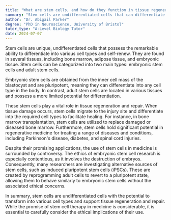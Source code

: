 ```yaml
---
title: "What are stem cells, and how do they function in tissue regeneration and repair?"
summary: "Stem cells are undifferentiated cells that can differentiate into various cell types and aid in tissue regeneration and repair."
author: "Dr. Abigail Parker"
degree: "PhD in Neuroscience, University of Bristol"
tutor_type: "A-Level Biology Tutor"
date: 2024-07-07
---
```


Stem cells are unique, undifferentiated cells that possess the remarkable ability to differentiate into various cell types and self-renew. They are found in several tissues, including bone marrow, adipose tissue, and embryonic tissue. Stem cells can be categorized into two main types: embryonic stem cells and adult stem cells.

Embryonic stem cells are obtained from the inner cell mass of the blastocyst and are pluripotent, meaning they can differentiate into any cell type in the body. In contrast, adult stem cells are located in various tissues and possess a more limited potential for differentiation.

These stem cells play a vital role in tissue regeneration and repair. When tissue damage occurs, stem cells migrate to the injury site and differentiate into the required cell types to facilitate healing. For instance, in bone marrow transplantation, stem cells are utilized to replace damaged or diseased bone marrow. Furthermore, stem cells hold significant potential in regenerative medicine for treating a range of diseases and conditions, including Parkinson's disease, diabetes, and spinal cord injuries.

Despite their promising applications, the use of stem cells in medicine is surrounded by controversy. The ethics of embryonic stem cell research is especially contentious, as it involves the destruction of embryos. Consequently, many researchers are investigating alternative sources of stem cells, such as induced pluripotent stem cells (iPSCs). These are created by reprogramming adult cells to revert to a pluripotent state, allowing them to behave similarly to embryonic stem cells without the associated ethical concerns.

In summary, stem cells are undifferentiated cells with the potential to transform into various cell types and support tissue regeneration and repair. While the promise of stem cell therapy in medicine is considerable, it is essential to carefully consider the ethical implications of their use.
    